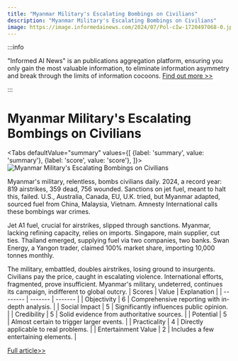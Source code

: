 ```yaml
---
title: "Myanmar Military's Escalating Bombings on Civilians"
description: "Myanmar Military's Escalating Bombings on Civilians"
image: https://image.informedainews.com/2024/07/Pol-cIw-1720497068-0.jpg
---
```



:::info

"Informed AI News" is an publications aggregation platform, ensuring you only gain the most valuable information, to eliminate information asymmetry and break through the limits of information cocoons.  [Find out more >>](/)

:::

# Myanmar Military's Escalating Bombings on Civilians


<Tabs
	defaultValue="summary"
	values={[
	{label: 'summary', value: 'summary'},
	{label: 'score', value: 'score'},
]}>
<TabItem value="summary">
<img
  src="https://image.informedainews.com/2024/07/Pol-cIw-1720497068-0.jpg"
  alt="Myanmar Military's Escalating Bombings on Civilians"
/>



Myanmar's military, relentless, bombs civilians daily. 2024, a record year: 819 airstrikes, 359 dead, 756 wounded. Sanctions on jet fuel, meant to halt this, failed. U.S., Australia, Canada, EU, U.K. tried, but Myanmar adapted, sourced fuel from China, Malaysia, Vietnam. Amnesty International calls these bombings war crimes.

Jet A1 fuel, crucial for airstrikes, slipped through sanctions. Myanmar, lacking refining capacity, relies on imports. Singapore, main supplier, cut ties. Thailand emerged, supplying fuel via two companies, two banks. Swan Energy, a Yangon trader, claimed 100% market share, importing 10,000 tonnes monthly.

The military, embattled, doubles airstrikes, losing ground to insurgents. Civilians pay the price, caught in escalating violence. International efforts, fragmented, prove insufficient. Myanmar's military, undeterred, continues its campaign, indifferent to global outcry.
</TabItem>
<TabItem value="score">
	| Scores     | Value   | Explanation |
	| -------- | ------- | ------- |
	| Objectivity  | 6    | Comprehensive reporting with in-depth analysis.    |
	| Social Impact | 5     | Significantly influences public opinion.    |
	| Credibility    | 5    | Solid evidence from authoritative sources.    |
	| Potential    | 5    | Almost certain to trigger larger events.    |
	| Practicality    | 4    | Directly applicable to real problems.    |
	| Entertainment Value    | 2    | Includes a few entertaining elements.    |
</TabItem>
</Tabs>

[Full article>>](https://asia.nikkei.com/Spotlight/Myanmar-Crisis/Myanmar-military-s-bombing-of-civilians-set-for-record-year)
